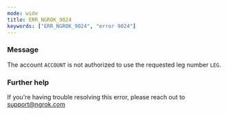 ```yaml
---
mode: wide
title: ERR_NGROK_9024
keywords: ["ERR_NGROK_9024", "error 9024"]
---
```


### Message

The account `ACCOUNT` is not authorized to use the requested leg number `LEG`.

### Further help

If you're having trouble resolving this error, please reach out to [support@ngrok.com](mailto:support@ngrok.com?subject=Help%20with%20ERR_NGROK_9024)
